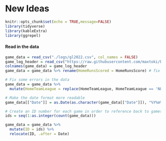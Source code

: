 
# New Ideas

```{r setup, include=FALSE}
knitr::opts_chunk$set(echo = TRUE,message=FALSE)
library(tidyverse)
library(kableExtra)
library(ggrepel)
```


#### Read in the data

```{r}
game_data = read_csv("./logs/gl2022.csv", col_names = FALSE)
game_log_header = read_csv("https://raw.githubusercontent.com/maxtoki/baseball_R/master/data/game_log_header.csv", col_names = FALSE)
colnames(game_data) = game_log_header
game_data = game_data %>% rename(HomeRunsScored = HomeRunsScore) # fix error in name
```

```{r}
# Fix some errors in the data
game_data = game_data %>% 
  mutate(HomeTeamLeague = replace(HomeTeamLeague, HomeTeamLeague == 'NL.1', 'NL'))
```

```{r}
# Make the date format more readable
game_data[["Date"]] = as.Date(as.character(game_data[["Date"]]), "%Y%m%d")
```

```{r}
# Create an ID number for each game in order to reference back to games.
ids = seq(1:as.integer(count(game_data)))

game_data = game_data %>% 
  mutate(ID = ids) %>% 
  relocate(ID, .after = Date)
```

